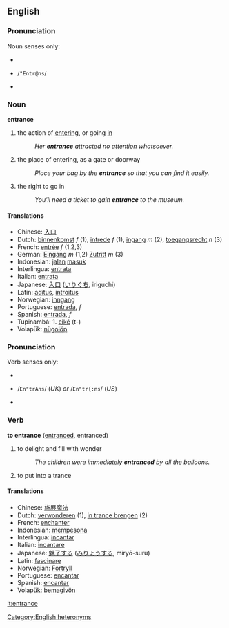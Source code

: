 ==English==
===Pronunciation===
Noun senses only:
*{{IPA|/ˈɛntrəns/}}
*{{SAMPA}} /<tt>"Entr@ns</tt>/
*{{audio|en-us-entrance-noun.ogg|Audio (US)}}

===Noun===
'''entrance'''
# the action of [[entering]], or going [[in]]
#:''Her '''entrance''' attracted no attention whatsoever.''
# the place of entering, as a gate or doorway
#:''Place your bag by the '''entrance''' so that you can find it easily.''
# the right to go in
#:''You'll need a ticket to gain '''entrance''' to the museum.''

==== Translations ====
*Chinese: [[入口]]
*Dutch: [[binnenkomst]] ''f'' (1), [[intrede]] ''f'' (1), [[ingang]] ''m'' (2), [[toegangsrecht]] ''n'' (3)
*French: [[entrée]] ''f'' (1,2,3)
*German: [[Eingang]] ''m'' (1,2) [[Zutritt]] ''m'' (3)
*Indonesian: [[jalan]] [[masuk]]
*Interlingua: [[entrata]]
*Italian: [[entrata]]
*Japanese: [[入口]] ([[いりぐち]], iriguchi)
*Latin: [[aditus]], [[introitus]]
*Norwegian: [[inngang]]
*Portuguese: [[entrada]], ''f''
*Spanish: [[entrada]], ''f''
*Tupinambá: 1. [[eiké]] (t-)
*Volapük: [[nügolöp]]


===Pronunciation===
Verb senses only:
*{{IPA|/εn'trɑns/ (''UK'') ''or'' /εn'træːns/ (''US'')}}
*{{SAMPA}} /<tt>En"trAns</tt>/ (''UK'') ''or'' /<tt>En"tr{:ns</tt>/ (''US'')
*{{audio|en-us-entrance-verb.ogg|Audio (US)}}

===Verb=== 
'''to entrance''' ([[entranced]], entranced)
# to delight and fill with wonder
#:''The children were immediately '''entranced''' by all the balloons.''
# to put into a trance 

==== Translations ====
*Chinese: [[施展魔法]]
*Dutch: [[verwonderen]] (1), [[in trance brengen]] (2)
*French: [[enchanter]]
*Indonesian: [[pesona|mempesona]]
*Interlingua: [[incantar]]
*Italian: [[incantare]]
*Japanese: [[魅了|魅了する]] ([[みりょう|みりょうする]], miryō-suru)
*Latin: [[fascinare]]
*Norwegian: [[Fortryll]]
*Portuguese: [[encantar]]
*Spanish: [[encantar]]
*Volapük: [[bemagivön]]

[[it:entrance]]

[[Category:English heteronyms]]